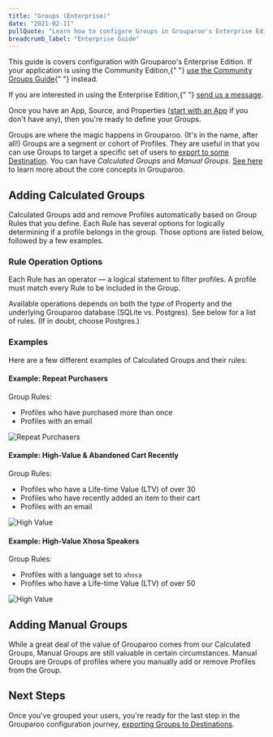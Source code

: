 ```yaml
---
title: "Groups (Enterprise)"
date: "2021-02-11"
pullQuote: "Learn how to configure Groups in Grouparoo's Enterprise Edition."
breadcrumb_label: "Enterprise Guide"
---
```


<Alert variant="primary">
  <p>
    This guide is covers configuration with Grouparoo's Enterprise Edition. If
    your application is using the Community Edition,{" "}
    <a href="/docs/config/groups/community">use the Community Groups Guide</a>{" "}
    instead.
  </p>
  <p className="mb-0">
    If you are interested in using the Enterprise Edition,{" "}
    <a href="/meet">send us a message</a>.
  </p>
</Alert>

Once you have an App, Source, and Properties ([start with an App](/docs/config/apps/enterprise) if you don't have any), then you're ready to define your Groups.

Groups are where the magic happens in Grouparoo. (It's in the name, after all!) Groups are a segment or cohort of Profiles. They are useful in that you can use Groups to target a specific set of users to [export to some Destination](/docs/config/destinations/enterprise). You can have _Calculated Groups_ and _Manual Groups_. [See here](/docs/getting-started/product-concepts) to learn more about the core concepts in Grouparoo.

## Adding Calculated Groups

Calculated Groups add and remove Profiles automatically based on Group Rules that you define. Each Rule has several options for logically determining if a profile belongs in the group. Those options are listed below, followed by a few examples.

### Rule Operation Options

Each Rule has an operator — a logical statement to filter profiles. A profile must match every Rule to be included in the Group.

Available operations depends on both the _type_ of Property and the underlying Grouparoo database (SQLite vs. Postgres). See below for a list of rules. (If in doubt, choose Postgres.)

<RuleOpsTable />

### Examples

Here are a few different examples of Calculated Groups and their rules:

#### Example: Repeat Purchasers

Group Rules:

- Profiles who have purchased more than once
- Profiles with an email

<Image
  centered
  source="Repeat Purchasers"
  alt="Repeat Purchasers"
  src="docs/guides/group-example-01.png"
  width={820}
  height={414}
/>

#### Example: High-Value & Abandoned Cart Recently

Group Rules:

- Profiles who have a Life-time Value (LTV) of over 30
- Profiles who have recently added an item to their cart
- Profiles with an email

<Image
  centered
  source="High Value"
  alt="High Value"
  src="docs/guides/group-example-02.png"
  width={820}
  height={414}
/>

#### Example: High-Value Xhosa Speakers

Group Rules:

- Profiles with a language set to `xhosa`
- Profiles who have a Life-time Value (LTV) of over 50

<Image
  centered
  source="High Value"
  alt="High Value"
  src="docs/guides/group-example-03.png"
  width={820}
  height={414}
/>

## Adding Manual Groups

While a great deal of the value of Grouparoo comes from our Calculated Groups, Manual Groups are still valuable in certain circumstances. Manual Groups are Groups of profiles where you manually add or remove Profiles from the Group.

## Next Steps

Once you've grouped your users, you're ready for the last step in the Grouparoo configuration journey, [exporting Groups to Destinations](/docs/config/destinations/enterprise).
